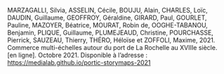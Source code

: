 
MARZAGALLI, Silvia, ASSELIN, Cécile, BOUJU, Alain, CHARLES, Loïc, DAUDIN, Guillaume, GEOFFROY, Géraldine, GIRARD, Paul, GOURLET, Pauline, MAZOYER, Béatrice, MOURAT, Robin de, OOGHE-TABANOU, Benjamin, PLIQUE, Guillaume, PLUMEJEAUD, Christine, POURCHASSE, Pierrick, SAUZEAU, Thierry, THÉRO, Héloïse et ZOFFOLI, Maxime, 2021. Commerce multi-échelles autour du port de La Rochelle au XVIIIe siècle. [en ligne]. Octobre 2021. Disponible à l’adresse : https://medialab.github.io/portic-storymaps-2021

